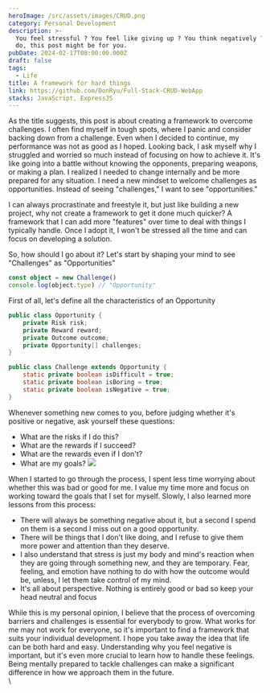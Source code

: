 ```yaml
---
heroImage: /src/assets/images/CRUD.png
category: Personal Development
description: >-
  You feel stressful ? You feel like giving up ? You think negatively ? If you
  do, this post might be for you.
pubDate: 2024-02-17T08:00:00.000Z
draft: false
tags:
  - Life
title: A framework for hard things
link: https://github.com/DonRyu/Full-Stack-CRUD-WebApp
stacks: JavaScript, ExpressJS
---
```


As the title suggests, this post is about creating a framework to overcome challenges. I often find myself in tough spots, where I panic and consider backing down from a challenge. Even when I decided to continue, my performance was not as good as I hoped. Looking back, I ask myself why I struggled and worried so much instead of focusing on how to achieve it. It's like going into a battle without knowing the opponents, preparing weapons, or making a plan. I realized I needed to change internally and be more prepared for any situation. I need a new mindset to welcome challenges as opportunities. Instead of seeing "challenges," I want to see "opportunities."

I can always procrastinate and freestyle it, but just like building a new project, why not create a framework to get it done much quicker? A framework that I can add more "features" over time to deal with things I typically handle. Once I adopt it, I won't be stressed all the time and can focus on developing a solution.

So, how should I go about it? Let's start by shaping your mind to see "Challenges" as "Opportunities"

```ts
const object = new Challenge()
console.log(object.type) // "Opportunity"
```

First of all, let's define all the characteristics of an Opportunity

```java
public class Opportunity {
    private Risk risk;
    private Reward reward;
    private Outcome outcome;
    private Opportunity[] challenges;
}

public class Challenge extends Opportunity {
    static private boolean isDifficult = true;
    static private boolean isBoring = true;
    static private boolean isNegative = true;
}

```

Whenever something new comes to you, before judging whether it's positive or negative, ask yourself these questions:

- What are the risks if I do this?
- What are the rewards if I succeed?
- What are the rewards even if I don't?
- What are my goals?
  ![](</src/assets/images/Screenshot 2024-02-17 at 8.34.31 PM.png>)

When I started to go through the process, I spent less time worrying about whether this was bad or good for me. I value my time more and focus on working toward the goals that I set for myself. Slowly, I also learned more lessons from this process:

- There will always be something negative about it, but a second I spend on them is a second I miss out on a good opportunity.
- There will be things that I don't like doing, and I refuse to give them more power and attention than they deserve.
- I also understand that stress is just my body and mind's reaction when they are going through something new, and they are temporary. Fear, feeling, and emotion have nothing to do with how the outcome would be, unless, I let them take control of my mind.
- It's all about perspective. Nothing is entirely good or bad so keep your head neutral and focus

While this is my personal opinion, I believe that the process of overcoming barriers and challenges is essential for everybody to grow. What works for me may not work for everyone, so it's important to find a framework that suits your individual development. I hope you take away the idea that life can be both hard and easy. Understanding why you feel negative is important, but it's even more crucial to learn how to handle these feelings. Being mentally prepared to tackle challenges can make a significant difference in how we approach them in the future.\
\
